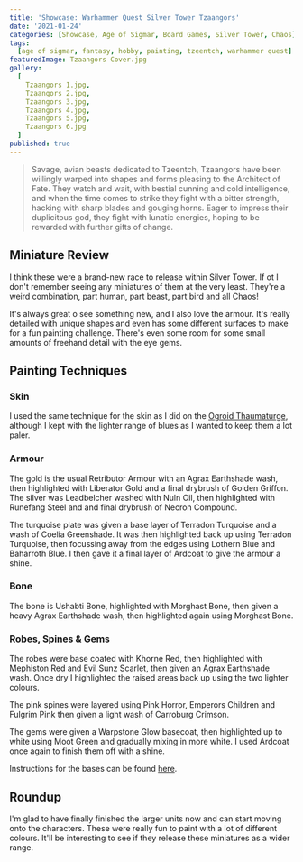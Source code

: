 ```yaml
---
title: 'Showcase: Warhammer Quest Silver Tower Tzaangors'
date: '2021-01-24'
categories: [Showcase, Age of Sigmar, Board Games, Silver Tower, Chaos]
tags:
  [age of sigmar, fantasy, hobby, painting, tzeentch, warhammer quest]
featuredImage: Tzaangors Cover.jpg
gallery:
  [
    Tzaangors 1.jpg,
    Tzaangors 2.jpg,
    Tzaangors 3.jpg,
    Tzaangors 4.jpg,
    Tzaangors 5.jpg,
    Tzaangors 6.jpg
  ]
published: true
---
```


> Savage, avian beasts dedicated to Tzeentch, Tzaangors have been willingly warped into shapes and forms pleasing to
> the Architect of Fate. They watch and wait, with bestial cunning and cold intelligence, and when the time comes to
> strike they fight with a bitter strength, hacking with sharp blades and gouging horns. Eager to impress their
> duplicitous god, they fight with lunatic energies, hoping to be rewarded with further gifts of change.

## Miniature Review

I think these were a brand-new race to release within Silver Tower. If ot I don't remember seeing any miniatures of
them at the very least. They're a weird combination, part human, part beast, part bird and all Chaos!

It's always great o see something new, and I also love the armour. It's really detailed with unique shapes and even has
some different surfaces to make for a fun painting challenge. There's even some room for some small amounts of freehand
detail with the eye gems.

## Painting Techniques

### Skin

I used the same technique for the skin as I did on the
[Ogroid Thaumaturge](/showcase/board-games/silver-tower/ogroid-thaumaturge/), although I kept with the lighter range of
blues as I wanted to keep them a lot paler.

### Armour

The gold is the usual Retributor Armour with an Agrax Earthshade wash, then highlighted with Liberator Gold and
a final drybrush of Golden Griffon. The silver was Leadbelcher washed with Nuln Oil, then highlighted with
Runefang Steel and and final drybrush of Necron Compound.

The turquoise plate was given a base layer of Terradon Turquoise and a wash of Coelia Greenshade. It
was then highlighted back up using Terradon Turquoise, then focussing away from the edges using Lothern Blue and
Baharroth Blue. I then gave it a final layer of Ardcoat to give the armour a shine.

### Bone

The bone is Ushabti Bone, highlighted with Morghast Bone, then given a heavy Agrax Earthshade wash, then highlighted
again using Morghast Bone.

### Robes, Spines & Gems

The robes were base coated with Khorne Red, then highlighted with Mephiston Red and Evil Sunz Scarlet, then given an
Agrax Earthshade wash. Once dry I highlighted the raised areas back up using the two lighter colours.

The pink spines were layered using Pink Horror, Emperors Children and Fulgrim Pink then given a light wash of
Carroburg Crimson.

The gems were given a Warpstone Glow basecoat, then highlighted up to white using Moot Green and gradually
mixing in more white. I used Ardcoat once again to finish them off with a shine.

Instructions for the bases can be found [here](/showcase/board-games/silver-tower/kairic-acolytes/).

## Roundup

I'm glad to have finally finished the larger units now and can start moving onto the characters. These were really fun
to paint with a lot of different colours. It'll be interesting to see if they release these miniatures as a wider range.
